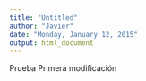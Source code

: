 ```yaml
---
title: "Untitled"
author: "Javier"
date: "Monday, January 12, 2015"
output: html_document
---
```


Prueba
Primera modificación